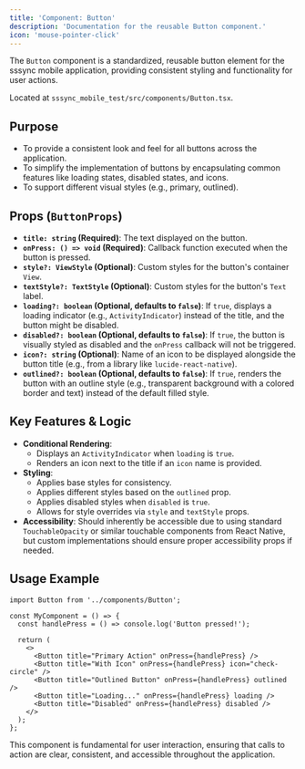```yaml
---
title: 'Component: Button'
description: 'Documentation for the reusable Button component.'
icon: 'mouse-pointer-click'
---
```


The `Button` component is a standardized, reusable button element for the sssync mobile application, providing consistent styling and functionality for user actions.

Located at `sssync_mobile_test/src/components/Button.tsx`.

## Purpose

-   To provide a consistent look and feel for all buttons across the application.
-   To simplify the implementation of buttons by encapsulating common features like loading states, disabled states, and icons.
-   To support different visual styles (e.g., primary, outlined).

## Props (`ButtonProps`)

-   **`title: string` (Required)**: The text displayed on the button.
-   **`onPress: () => void` (Required)**: Callback function executed when the button is pressed.
-   **`style?: ViewStyle` (Optional)**: Custom styles for the button's container `View`.
-   **`textStyle?: TextStyle` (Optional)**: Custom styles for the button's `Text` label.
-   **`loading?: boolean` (Optional, defaults to `false`)**: If `true`, displays a loading indicator (e.g., `ActivityIndicator`) instead of the title, and the button might be disabled.
-   **`disabled?: boolean` (Optional, defaults to `false`)**: If `true`, the button is visually styled as disabled and the `onPress` callback will not be triggered.
-   **`icon?: string` (Optional)**: Name of an icon to be displayed alongside the button title (e.g., from a library like `lucide-react-native`).
-   **`outlined?: boolean` (Optional, defaults to `false`)**: If `true`, renders the button with an outline style (e.g., transparent background with a colored border and text) instead of the default filled style.

## Key Features & Logic

-   **Conditional Rendering**: 
    -   Displays an `ActivityIndicator` when `loading` is `true`.
    -   Renders an icon next to the title if an `icon` name is provided.
-   **Styling**: 
    -   Applies base styles for consistency.
    -   Applies different styles based on the `outlined` prop.
    -   Applies disabled styles when `disabled` is `true`.
    -   Allows for style overrides via `style` and `textStyle` props.
-   **Accessibility**: Should inherently be accessible due to using standard `TouchableOpacity` or similar touchable components from React Native, but custom implementations should ensure proper accessibility props if needed.

## Usage Example

```tsx
import Button from '../components/Button';

const MyComponent = () => {
  const handlePress = () => console.log('Button pressed!');

  return (
    <>
      <Button title="Primary Action" onPress={handlePress} />
      <Button title="With Icon" onPress={handlePress} icon="check-circle" />
      <Button title="Outlined Button" onPress={handlePress} outlined />
      <Button title="Loading..." onPress={handlePress} loading />
      <Button title="Disabled" onPress={handlePress} disabled />
    </>
  );
};
```

This component is fundamental for user interaction, ensuring that calls to action are clear, consistent, and accessible throughout the application. 